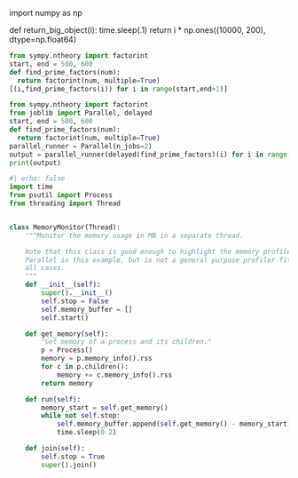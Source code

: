 import numpy as np


def return_big_object(i):
    time.sleep(.1)
    return i * np.ones((10000, 200), dtype=np.float64)

```python
from sympy.ntheory import factorint
start, end = 500, 600
def find_prime_factors(num):
  return factorint(num, multiple=True)
[(i,find_prime_factors(i)) for i in range(start,end+1)]
```

```python
from sympy.ntheory import factorint
from joblib import Parallel, delayed
start, end = 500, 600
def find_prime_factors(num):
  return factorint(num, multiple=True)
parallel_runner = Parallel(n_jobs=2)
output = parallel_runner(delayed(find_prime_factors)(i) for i in range(start, end+1))
print(output)
```

```python
#| echo: false
import time
from psutil import Process
from threading import Thread


class MemoryMonitor(Thread):
    """Monitor the memory usage in MB in a separate thread.

    Note that this class is good enough to highlight the memory profile of
    Parallel in this example, but is not a general purpose profiler fit for
    all cases.
    """
    def __init__(self):
        super().__init__()
        self.stop = False
        self.memory_buffer = []
        self.start()

    def get_memory(self):
        "Get memory of a process and its children."
        p = Process()
        memory = p.memory_info().rss
        for c in p.children():
            memory += c.memory_info().rss
        return memory

    def run(self):
        memory_start = self.get_memory()
        while not self.stop:
            self.memory_buffer.append(self.get_memory() - memory_start)
            time.sleep(0.2)

    def join(self):
        self.stop = True
        super().join()
```